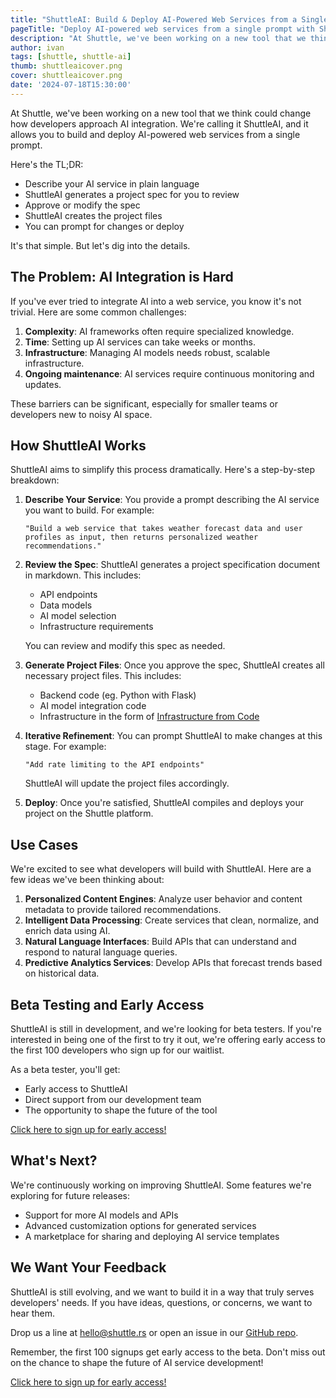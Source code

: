 ```yaml
---
title: "ShuttleAI: Build & Deploy AI-Powered Web Services from a Single Prompt"
pageTitle: "Deploy AI-powered web services from a single prompt with ShuttleAI"
description: "At Shuttle, we've been working on a new tool that we think could change how developers approach AI integration. We're calling it ShuttleAI, and it allows you to build and deploy AI-powered web services from a single prompt."
author: ivan
tags: [shuttle, shuttle-ai]
thumb: shuttleaicover.png
cover: shuttleaicover.png
date: '2024-07-18T15:30:00'
---
```


At Shuttle, we've been working on a new tool that we think could change how developers approach AI integration. We're calling it ShuttleAI, and it allows you to build and deploy AI-powered web services from a single prompt.

Here's the TL;DR:

- Describe your AI service in plain language
- ShuttleAI generates a project spec for you to review
- Approve or modify the spec
- ShuttleAI creates the project files
- You can prompt for changes or deploy

It's that simple. But let's dig into the details.

## The Problem: AI Integration is Hard

If you've ever tried to integrate AI into a web service, you know it's not trivial. Here are some common challenges:

1. **Complexity**: AI frameworks often require specialized knowledge.
2. **Time**: Setting up AI services can take weeks or months.
3. **Infrastructure**: Managing AI models needs robust, scalable infrastructure.
4. **Ongoing maintenance**: AI services require continuous monitoring and updates.

These barriers can be significant, especially for smaller teams or developers new to noisy AI space.

## How ShuttleAI Works

ShuttleAI aims to simplify this process dramatically. Here's a step-by-step breakdown:

1. **Describe Your Service**: You provide a prompt describing the AI service you want to build. For example:

    ```
    "Build a web service that takes weather forecast data and user profiles as input, then returns personalized weather recommendations."
    ```

2. **Review the Spec**: ShuttleAI generates a project specification document in markdown. This includes:
    - API endpoints
    - Data models
    - AI model selection
    - Infrastructure requirements

    You can review and modify this spec as needed.

3. **Generate Project Files**: Once you approve the spec, ShuttleAI creates all necessary project files. This includes:
    - Backend code (eg. Python with Flask)
    - AI model integration code
    - Infrastructure in the form of [Infrastructure from Code](https://docs.shuttle.rs/introduction/how-shuttle-works)
4. **Iterative Refinement**: You can prompt ShuttleAI to make changes at this stage. For example:

    ```
    "Add rate limiting to the API endpoints"
    ```

    ShuttleAI will update the project files accordingly.

5. **Deploy**: Once you're satisfied, ShuttleAI compiles and deploys your project on the Shuttle platform.

## Use Cases

We're excited to see what developers will build with ShuttleAI. Here are a few ideas we've been thinking about:

1. **Personalized Content Engines**: Analyze user behavior and content metadata to provide tailored recommendations.
2. **Intelligent Data Processing**: Create services that clean, normalize, and enrich data using AI.
3. **Natural Language Interfaces**: Build APIs that can understand and respond to natural language queries.
4. **Predictive Analytics Services**: Develop APIs that forecast trends based on historical data.

## Beta Testing and Early Access

ShuttleAI is still in development, and we're looking for beta testers. If you're interested in being one of the first to try it out, we're offering early access to the first 100 developers who sign up for our waitlist.

As a beta tester, you'll get:

- Early access to ShuttleAI
- Direct support from our development team
- The opportunity to shape the future of the tool

[Click here to sign up for early access!](https://www.shuttle.dev/ai)

## What's Next?

We're continuously working on improving ShuttleAI. Some features we're exploring for future releases:

- Support for more AI models and APIs
- Advanced customization options for generated services
- A marketplace for sharing and deploying AI service templates

## We Want Your Feedback

ShuttleAI is still evolving, and we want to build it in a way that truly serves developers' needs. If you have ideas, questions, or concerns, we want to hear them.

Drop us a line at [hello@shuttle.rs](mailto:hello@shuttle.rs) or open an issue in our [GitHub repo](https://github.com/shuttle-hq/shuttle).

Remember, the first 100 signups get early access to the beta. Don't miss out on the chance to shape the future of AI service development!

[Click here to sign up for early access!](https://www.shuttle.dev/ai)
